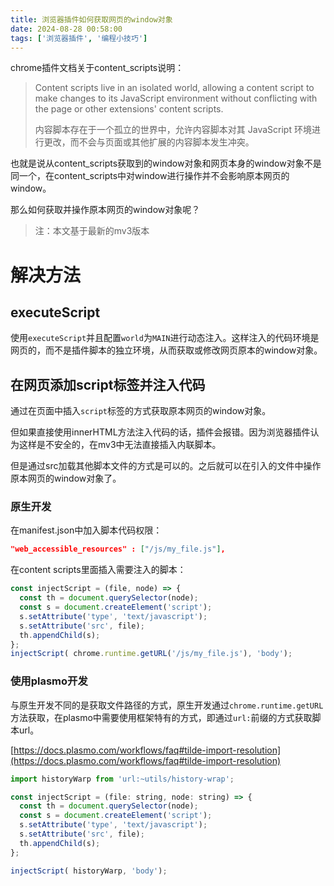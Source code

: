 ```yaml
---
title: 浏览器插件如何获取网页的window对象
date: 2024-08-28 00:58:00
tags: ['浏览器插件', '编程小技巧']
---
```


chrome插件文档关于content_scripts说明：

> Content scripts live in an isolated world, allowing a content script to make changes to its JavaScript environment without conflicting with the page or other extensions' content scripts.
> 
> 内容脚本存在于一个孤立的世界中，允许内容脚本对其 JavaScript 环境进行更改，而不会与页面或其他扩展的内容脚本发生冲突。

也就是说从content_scripts获取到的window对象和网页本身的window对象不是同一个，在content_scripts中对window进行操作并不会影响原本网页的window。

那么如何获取并操作原本网页的window对象呢？

> 注：本文基于最新的mv3版本

# 解决方法

## executeScript

使用`executeScript`并且配置`world`为`MAIN`进行动态注入。这样注入的代码环境是网页的，而不是插件脚本的独立环境，从而获取或修改网页原本的window对象。

## 在网页添加script标签并注入代码

通过在页面中插入`script`标签的方式获取原本网页的window对象。

但如果直接使用innerHTML方法注入代码的话，插件会报错。因为浏览器插件认为这样是不安全的，在mv3中无法直接插入内联脚本。

但是通过src加载其他脚本文件的方式是可以的。之后就可以在引入的文件中操作原本网页的window对象了。

### 原生开发

在manifest.json中加入脚本代码权限：

```json
"web_accessible_resources" : ["/js/my_file.js"],
```

在content scripts里面插入需要注入的脚本：

```javascript
const injectScript = (file, node) => {
  const th = document.querySelector(node);
  const s = document.createElement('script');
  s.setAttribute('type', 'text/javascript');
  s.setAttribute('src', file);
  th.appendChild(s);
};
injectScript( chrome.runtime.getURL('/js/my_file.js'), 'body');
```

### 使用plasmo开发

与原生开发不同的是获取文件路径的方式，原生开发通过`chrome.runtime.getURL`方法获取，在plasmo中需要使用框架特有的方式，即通过`url:`前缀的方式获取脚本url。

[https://docs.plasmo.com/workflows/faq#tilde-import-resolution](https://docs.plasmo.com/workflows/faq#tilde-import-resolution)

```javascript
import historyWarp from 'url:~utils/history-wrap';

const injectScript = (file: string, node: string) => {
  const th = document.querySelector(node);
  const s = document.createElement('script');
  s.setAttribute('type', 'text/javascript');
  s.setAttribute('src', file);
  th.appendChild(s);
};

injectScript( historyWarp, 'body');
```